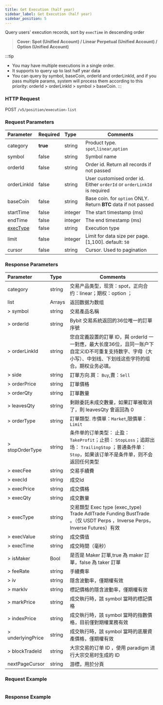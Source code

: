 ```yaml
---
title: Get Execution (half year)
sidebar_label: Get Execution (half year)
sidebar_position: 5
---
```


Query users' execution records, sort by `execTime` in descending order
> **Cover: Spot (Unified Account) / Linear Perpetual (Unified Account) / Option (Unified Account)**

:::tip
* You may have multiple executions in a single order.
* It supports to query up to last half year data
* You can query by symbol, baseCoin, orderId and orderLinkId, and if you pass multiple params, system will process them according to this priority: orderId > orderLinkId > symbol > baseCoin.
:::

### HTTP Request
POST `/v5/position/execution-list`

### Request Parameters
| Parameter | Required | Type | Comments|
|:----- |:-------|:-----|------ |
|category |**true** |string |Product type. `spot`,`linear`,`option` |
|symbol |false |string |Symbol name |
|orderId |false |string |Order id. Return all records if not passed |
|orderLinkId |false |string |User customised order id. Either `orderId` or `orderLinkId` is required |
|baseCoin |false |string |Base coin. for `option` ONLY. Return **BTC** data if not passed|
|startTime |false |integer |The start timestamp (ms)|
|endTime |false |integer |The end timestamp (ms)|
|[execType](../enum#exectype) |false |string |Execution type|
|limit |false |integer |Limit for data size per page. [1,100]. default: `50`|
|cursor |false |string |Cursor. Used to pagination|

### Response Parameters
| Parameter | Type | Comments|
|:----- |:-----|----- |
| category | string  | 交易产品类型，现货：spot，正向合约：linear；期权：option ； |
| list | Arrays | 返回数据为数组 |
|> symbol |string   |交易產品名稱                                                        |
|> orderId |string |Bybit 交易系統返回的36位唯一的訂單序號 |
|> orderLinkId |string |您自定義設置的訂單 ID，與 orderId 一一對應，最大长度36位，且同一账户下自定义ID不可重复支持数字、字母（大小写）、中划线、下划线这些字符的组合。期权业务必填。 |
|> side |string |訂單方向.買： `Buy`,賣：`Sell` |
|> orderPrice |string |訂單價格 |
|> orderQty |string |訂單數量 |
|> leavesQty |string |剩餘委託未成交數量，如果訂單被取消了，則 leavesQty 會返回為 0 |
|> orderType |string |訂單類型. 市價單：`Market`,限價單：`Limit` |
|> stopOrderType |string |条件单的订单类型： 止盈：`TakeProfit`；止损： `StopLoss`；追踪出场： `TrailingStop` ；普通条件单：`Stop`，如果该订单不是条件单，则不会返回任何类型 |
|> execFee |string   |交易手續費                                                    |
|> execId |string |成交Id |
|> execPrice |string |成交價格 |
|> execQty |string |成交數量 |
|> execType |string |交易類型 Exec type (exec_type) Trade AdlTrade Funding BustTrade 。（仅 USDT Perps ，Inverse Perps，Inverse Futures）有效 |
|> execValue |string |成交價值 |
|> execTime |string |成交時間（毫秒） |
|> isMaker |Bool |是否是 Maker 訂單,true 為 maker 訂單，false 為 taker 訂單 |
|> feeRate |string |手續費率 |
|> iv |string |隱含波動率，僅期權有效 |
|> markIv |string |標記價格的隱含波動率，僅期權有效 |
|&gt; markPrice |string |成交執行時，該 symbol 當時的標記價格 |
|> indexPrice |string |成交執行時，該 symbol 當時的指數價格，目前僅對期權業務有效 |
|> underlyingPrice |string |成交執行時，該 symbol 當時的底層資產價格，僅期權有效|
|> blockTradeId |string |大宗交易的订单 ID ，使用 paradigm 进行大宗交易时生成的 ID |
|nextPageCursor |string |游標，用於分頁|

### Request Example

<Tabs>
<TabItem value="console" label="Console">

```http
```

</TabItem>
</Tabs>

### Response Example

<Tabs>
<TabItem value="js linear" label="linear">

```javascript

```
</TabItem>
</Tabs>